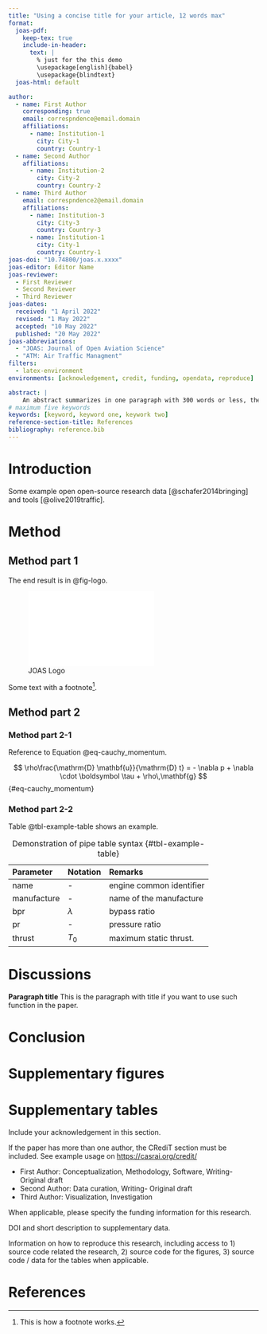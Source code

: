 ```yaml
---
title: "Using a concise title for your article, 12 words max"
format:
  joas-pdf:
    keep-tex: true
    include-in-header: 
      text: |
        % just for the this demo
        \usepackage[english]{babel}
        \usepackage{blindtext} 
  joas-html: default

author:
  - name: First Author
    corresponding: true
    email: correspndence@email.domain
    affiliations:
      - name: Institution-1
        city: City-1
        country: Country-1
  - name: Second Author
    affiliations:
      - name: Institution-2
        city: City-2
        country: Country-2
  - name: Third Author
    email: correspndence2@email.domain
    affiliations:
      - name: Institution-3
        city: City-3
        country: Country-3
      - name: Institution-1
        city: City-1
        country: Country-1
joas-doi: "10.74800/joas.x.xxxx"
joas-editor: Editor Name
joas-reviewer:
  - First Reviewer
  - Second Reviewer
  - Third Reviewer
joas-dates:
  received: "1 April 2022"
  revised: "1 May 2022"
  accepted: "10 May 2022"
  published: "20 May 2022"
joas-abbreviations:
  - "JOAS: Journal of Open Aviation Science"
  - "ATM: Air Traffic Managment"
filters:
  - latex-environment
environments: [acknowledgement, credit, funding, opendata, reproduce]

abstract: |
    An abstract summarizes in one paragraph with 300 words or less, the major aspects of the entire paper. They often include: 1) the overall purpose of the study and the research problem you investigated; 2) the basic design of you research approach; 3) major findings as a result of your analysis; and, 4) a brief summary of your interpretations and conclusions. 
# maximum five keywords
keywords: [keyword, keyword one, keywork two]
reference-section-title: References
bibliography: reference.bib  
---
```


# Introduction {#sec-intro}

\blindtext 
Some example open open-source research data [@schafer2014bringing] and tools [@olive2019traffic]. 

\blindtext[2]

# Method

## Method part 1

\blindtext The end result is in @fig-logo.

![JOAS Logo](extra/joas-logo.pdf){#fig-logo width=60% fig-align="center"}

\blindtext

Some text with a footnote[^1].

[^1]: This is how a footnote works.



## Method part 2

### Method part 2-1

\blindtext Reference to Equation @eq-cauchy_momentum.

$$
\rho\frac{\mathrm{D} \mathbf{u}}{\mathrm{D} t} = - \nabla p + \nabla \cdot \boldsymbol \tau + \rho\,\mathbf{g}
$$ {#eq-cauchy_momentum}




### Method part 2-2

\blindtext Table @tbl-example-table shows an example.

| Parameter   | Notation  | Remarks                  |
|:------------|:----------|:-------------------------|
| name        | -         | engine common identifier |
| manufacture | -         | name of the manufacture  |
| bpr         | $\lambda$ | bypass ratio             |
| pr          | -         | pressure ratio           |
| thrust      | $T_0$     | maximum static thrust.   |

: Demonstration of pipe table syntax {#tbl-example-table}


\blindtext

# Discussions

**Paragraph title** This is the paragraph with title if you want to use such function in the paper. \blindtext


# Conclusion

\blindtext


\appendix

# Supplementary figures {.appendix}

\blindtext

# Supplementary tables

\blindtext



::: {.acknowledgement}
Include your acknowledgement in this section.
:::

::: {.credit}
If the paper has more than one author, the CRediT section must be included.
See example usage on <https://casrai.org/credit/>

* First Author: Conceptualization, Methodology, Software, Writing- Original draft
* Second Author: Data curation, Writing- Original draft
* Third Author: Visualization, Investigation
:::


<!-- Author contributions (CRediT) are mandatory for all papers with more than one author -->
::: {.funding}
When applicable, please specify the funding information for this research.
:::

<!-- Data statement is mandatory for all papers -->
::: {.opendata}
DOI and short description to supplementary data.
:::

<!-- reproducibility statement is mandatory for all papers -->
::: {.reproduce}
Information on how to reproduce this research, including access to 1) source code related the research, 2) source code for the figures, 3) source code / data for the tables when applicable.
:::





# References {.unnumbered}

::: {#refs}
:::
